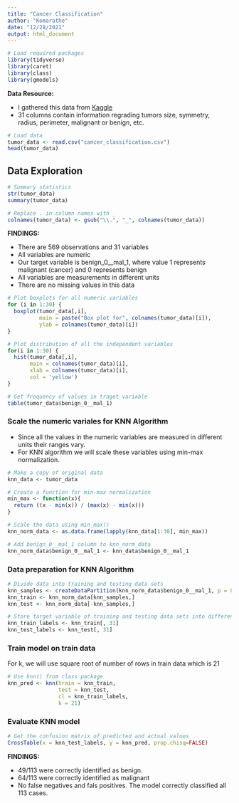```yaml
---
title: "Cancer Classification"
author: "Komarathe"
date: "12/28/2021"
output: html_document
---
```


```r
# Load required packages
library(tidyverse)
library(caret)
library(class)
library(gmodels)
```

**Data Resource:**

- I gathered this data from [Kaggle](https://www.kaggle.com/ramadan16006/cancerclassification)
- 31 columns contain information regrading tumors size, symmetry, radius, perimeter, malignant or benign, etc.

```r
# Load data 
tumor_data <- read.csv("cancer_classification.csv")
head(tumor_data)
```

## Data Exploration

```r
# Summary statistics
str(tumor_data)
summary(tumor_data)
```

```r
# Replace . in column names with _ 
colnames(tumor_data) <- gsub("\\.", "_", colnames(tumor_data))
```


**FINDINGS:**

- There are 569 observations and 31 variables
- All variables are numeric
- Our target variable is benign_0__mal_1, where value 1 represents malignant (cancer) and 0 represents benign
- All variables are measurements in different units
- There are no missing values in this data


```r
# Plot boxplots for all numeric variables
for (i in 1:30) {
  boxplot(tumor_data[,i], 
          main = paste("Box plot for", colnames(tumor_data)[i]), 
          ylab = colnames(tumor_data)[i])
}
```


```r
# Plot distribution of all the independent variables
for(i in 1:30) {
  hist(tumor_data[,i], 
       main = colnames(tumor_data)[i], 
       xlab = colnames(tumor_data)[i], 
       col = 'yellow')
}

# Get frequency of values in traget variable
table(tumor_data$benign_0__mal_1)
```

### Scale the numeric variales for KNN Algorithm

- Since all the values in the numeric variables are measured in different units their ranges vary.
- For KNN algorithm we will scale these variables using min-max normalization.
```r
# Make a copy of original data
knn_data <- tumor_data

# Create a function for min-max normalization
min_max <- function(x){
  return ((x - min(x)) / (max(x) - min(x)))
}

# Scale the data using min_max()
knn_norm_data <- as.data.frame(lapply(knn_data[1:30], min_max))

# Add benign_0__mal_1 column to knn_norm_data
knn_norm_data$benign_0__mal_1 <- knn_data$benign_0__mal_1
```


### Data preparation for KNN Algorithm
```r
# Divide data into training and testing data sets
knn_samples <- createDataPartition(knn_norm_data$benign_0__mal_1, p = 0.8, list = FALSE)
knn_train <- knn_norm_data[knn_samples,]
knn_test <- knn_norm_data[-knn_samples,]

# Store target variable of training and testing data sets into different vectors
knn_train_labels <- knn_train[, 31]
knn_test_labels <- knn_test[, 31]
```

### Train model on train data
For k, we will use square root of number of rows in train data which is 21
```r
# Use knn() from class package
knn_pred <- knn(train = knn_train, 
                test = knn_test, 
                cl = knn_train_labels, 
                k = 21)

```

### Evaluate KNN model
```r
# Get the confusion matrix of predicted and actual values
CrossTable(x = knn_test_labels, y = knn_pred, prop.chisq=FALSE)
```

**FINDINGS:**

- 49/113 were correctly identified as benign.
- 64/113 were correctly identified as malignant
- No false negatives and fals positives. The model correctly classified all 113 cases.


